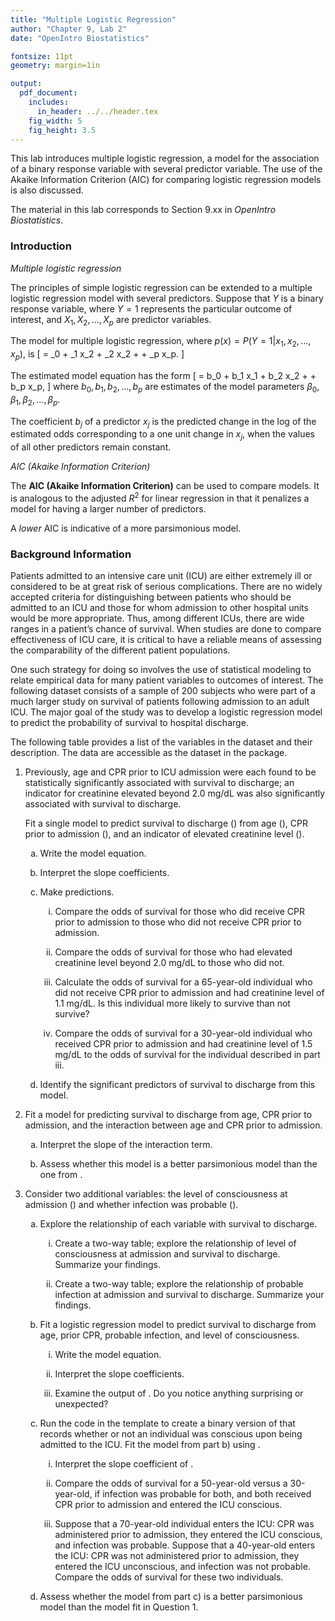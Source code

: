 ```yaml
---
title: "Multiple Logistic Regression"
author: "Chapter 9, Lab 2"
date: "OpenIntro Biostatistics"

fontsize: 11pt
geometry: margin=1in

output:
  pdf_document:
    includes:
      in_header: ../../header.tex
    fig_width: 5
    fig_height: 3.5
---
```


\begin{small}
	
	\textbf{Topics}
	\begin{itemize}
	  \item Multiple logistic regression
	  \item AIC (Akaike Information Criterion)
	\end{itemize}
	
\end{small}

This lab introduces multiple logistic regression, a model for the association of a binary response variable with several predictor variable. The use of the Akaike Information Criterion (AIC) for comparing logistic regression models is also discussed.

The material in this lab corresponds to Section 9.xx in *OpenIntro Biostatistics*.

### Introduction

*Multiple logistic regression*

The principles of simple logistic regression can be extended to a multiple logistic regression model with several predictors. Suppose that $Y$ is a binary response variable, where $Y = 1$ represents the particular outcome of interest, and $X_1, X_2, \dots, X_p$ are predictor variables.

The model for multiple logistic regression, where $p(x) = P(Y = 1|x_1, x_2, ..., x_p)$, is
\[ \log \left[\dfrac{p(x)}{1-p(x)}  \right] = \beta_0 + \beta_1 x_2 + \beta_2 x_2 + \cdots + \beta_p x_p.  \]

The estimated model equation has the form
\[\text{log} \left[ \dfrac{\hat{p}(x)}{1 - \hat{p}(x)} \right] = b_0 + b_1 x_1 + b_2 x_2 + \cdots + b_p x_p, \]
where $b_0, b_1, b_2, \dots, b_p$ are estimates of the model parameters $\beta_0, \beta_1, \beta_2, \dots, \beta_p$.

The coefficient $b_j$ of a predictor $x_j$ is the predicted change in the log of the estimated odds corresponding to a one unit change in $x_j$, when the values of all other predictors remain constant.

\vspace{0.5cm}

*AIC (Akaike Information Criterion)*

The **AIC (Akaike Information Criterion)** can be used to compare models. It is analogous to the adjusted $R^2$ for linear regression in that it penalizes a model for having a larger number of predictors. 

A *lower* AIC is indicative of a more parsimonious model.


\newpage

### Background Information

Patients admitted to an intensive care unit (ICU) are either extremely ill or considered to be at great risk of serious complications. There are no widely accepted criteria for distinguishing between patients who should be admitted to an ICU and those for whom admission to other hospital units would be more appropriate. Thus, among different ICUs, there are wide ranges in a patient's chance of survival. When studies are done to compare effectiveness of ICU care, it is critical to have a reliable means of assessing the comparability of the different patient populations.

One such strategy for doing so involves the use of statistical modeling to relate empirical data for many patient variables to outcomes of interest. The following dataset consists of a sample of 200 subjects who were part of a much larger study on survival of patients following admission to an adult ICU.\footnote{From Hosmer D.W., Lemeshow, S., and Sturdivant, R.X. \textit{Applied Logistic Regression}. 3$^{rd}$ ed., 2013.} The major goal of the study was to develop a logistic regression model to predict the probability of survival to hospital discharge.\footnote{Lemeshow S., et al. Predicting the outcome of intensive care unit patients. \textit{Journal of the American Statistical Association} 83.402 (1988): 348-356.}

The following table provides a list of the variables in the dataset and their description. The data are accessible as the \texttt{icu} dataset in the \texttt{aplore3} package.

\begin{center}
\begin{tabular}{r|l}
\textbf{Variable} & \textbf{Description} \\
\hline
\texttt{id} & patient ID number \\
\texttt{sta} & patient status at discharge, either \texttt{Lived} or \texttt{Died} \\
\texttt{age} & age in years (when admitted) \\
\texttt{gender} & gender, either \texttt{Male} or \texttt{Female} \\
\texttt{can} & cancer part of current issue, either \texttt{No} or \texttt{Yes} \\
\texttt{crn} & history of chronic renal failure, either \texttt{No} or \texttt{Yes}\\
\texttt{inf} & infection probable at admission, either \texttt{No} or \texttt{Yes} \\
\texttt{cpr} & CPR prior to admission, either \texttt{No} or \texttt{Yes} \\
\texttt{sys} & systolic blood pressure at admission, in mm Hg \\
\texttt{hra} & heart rate at admission, in beats per minute \\
\texttt{pre} & previous admission to an ICU within 6 months, either \texttt{No} or \texttt{Yes} \\
\texttt{type} & type of admission, either \texttt{Elective} or \texttt{Emergency} \\
\texttt{fra} & long bone, multiple, neck, single area, or hip fracture, either \texttt{No} or \texttt{Yes} \\
\texttt{po2} & $PO_2$ from initial blood gases, either \texttt{60} or \texttt{<=60}, in mm Hg\\
\texttt{ph} & $pH$ from initial blood gases, either \texttt{>= 7.25} or \texttt{< 7.25} \\
\texttt{pco} & $PCO_2$ from initial blood gases, either \texttt{<= 45} or \texttt{>45}, in mm Hg \\
\texttt{bic} & $HCO_3$ (bicarbonate) from initial blood gases, either \texttt{>= 18} or \texttt{<18}, in mm Hg \\
\texttt{crea} & creatinine from initial blood gases, either \texttt{<= 2.0} or \texttt{> 2.0}, in mg/dL \\
\texttt{loc} & level of consciousness at admission, either \texttt{Nothing}, \texttt{Stupor}, or \texttt{Coma}
\end{tabular}
\end{center}


\newpage

1. Previously, age and CPR prior to ICU admission were each found to be statistically significantly associated with survival to discharge; an indicator for creatinine elevated beyond 2.0 mg/dL was also significantly associated with survival to discharge. 

    Fit a single model to predict survival to discharge (\texttt{sta}) from age (\texttt{age}), CPR prior to admission (\texttt{cpr}), and an indicator of elevated creatinine level (\texttt{cre}).
    
    
    a) Write the model equation.
    
    b) Interpret the slope coefficients.
    
    c) Make predictions.
    
        i. Compare the odds of survival for those who did receive CPR prior to admission to those who did not receive CPR prior to admission.
        
        ii. Compare the odds of survival for those who had elevated creatinine level beyond 2.0 mg/dL to those who did not.
        
        iii. Calculate the odds of survival for a 65-year-old individual who did not receive CPR prior to admission and had creatinine level of 1.1 mg/dL. Is this individual more likely to survive than not survive?
        
        iv. Compare the odds of survival for a 30-year-old individual who received CPR prior to admission and had creatinine level of 1.5 mg/dL to the odds of survival for the individual described in part iii.
        
    d) Identify the significant predictors of survival to discharge from this model.
    
2. Fit a model for predicting survival to discharge from age, CPR prior to admission, and the interaction between age and CPR prior to admission.

    a) Interpret the slope of the interaction term.
    
    b) Assess whether this model is a better parsimonious model than the one from \text{Question~1}.
    
3. Consider two additional variables: the level of consciousness at admission (\texttt{loc}) and whether infection was probable (\texttt{inf}).

    a) Explore the relationship of each variable with survival to discharge.
    
        i. Create a two-way table; explore the relationship of level of consciousness at admission and survival to discharge. Summarize your findings.
        
        ii. Create a two-way table; explore the relationship of probable infection at admission and survival to discharge. Summarize your findings.
        
    b) Fit a logistic regression model to predict survival to discharge from age, prior CPR, probable infection, and level of consciousness.
    
        i. Write the model equation.
        
        ii. Interpret the slope coefficients.
        
        iii. Examine the output of \texttt{summary(glm())}. Do you notice anything surprising or unexpected?
        
    c) Run the code in the template to create a binary version of \texttt{loc} that records whether or not an individual was conscious upon being admitted to the ICU. Fit the model from part b) using \texttt{loc.binary}.
    
        i. Interpret the slope coefficient of \texttt{loc.binary}.
        
        ii. Compare the odds of survival for a 50-year-old versus a 30-year-old, if infection was probable for both, and both received CPR prior to admission and entered the ICU conscious.
        
        iii. Suppose that a 70-year-old individual enters the ICU: CPR was administered prior to admission, they entered the ICU conscious, and infection was probable. Suppose that a 40-year-old enters the ICU: CPR was not administered prior to admission, they entered the ICU unconscious, and infection was not probable. Compare the odds of survival for these two individuals.
        
    d) Assess whether the model from part c) is a better parsimonious model than the model fit in Question 1.